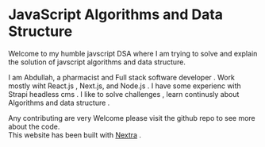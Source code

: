 
# JavaScript Algorithms and Data Structure

Welcome to my humble javscript DSA where I am trying to solve and explain the solution of javscript algorithms and data structure.

I am Abdullah, a pharmacist and Full stack software developer . Work mostly wiht React.js , Next.js, and Node.js . I have some experienc with Strapi headless cms . I like to solve challenges , learn continusly about Algorithms and data structure .

Any contributing are very Welcome
please visit the github repo to see more about the code. <br/>
This website has been built with <a href="https://nextra.site/" target="_blank" className={styles.links}>Nextra</a> .


<Contact />
